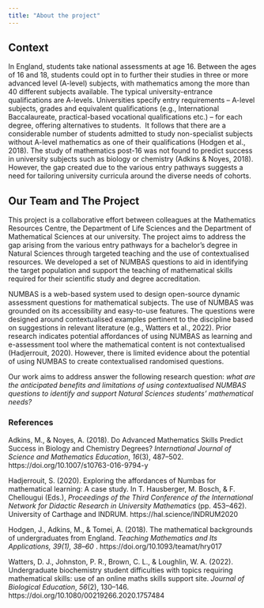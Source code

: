 ```yaml
---
title: "About the project"
---
```


## Context

In England, students take national assessments at age 16. Between the ages of 16 and 18, students could opt in to further their studies in three or more advanced level (A-level) subjects, with mathematics among the more than 40 different subjects available. The typical university-entrance qualifications are A-levels. Universities specify entry requirements – A-level subjects, grades and equivalent qualifications (e.g., International Baccalaureate, practical-based vocational qualifications etc.) – for each degree, offering alternatives to students.  It follows that there are a considerable number of students admitted to study non-specialist subjects without A-level mathematics as one of their qualifications (Hodgen et al., 2018). The study of mathematics post-16 was not found to predict success in university subjects such as biology or chemistry (Adkins & Noyes, 2018). However, the gap created due to the various entry pathways suggests a need for tailoring university curricula around the diverse needs of cohorts.

## Our Team and The Project

This project is a collaborative effort between colleagues at the Mathematics Resources Centre, the Department of Life Sciences and the Department of Mathematical Sciences at our university. The project aims to address the gap arising from the various entry pathways for a bachelor’s degree in Natural Sciences through targeted teaching and the use of contextualised resources. We developed a set of NUMBAS questions to aid in identifying the target population and support the teaching of mathematical skills required for their scientific study and degree accreditation.  

NUMBAS is a web-based system used to design open-source dynamic assessment questions for mathematical subjects. The use of NUMBAS was grounded on its accessibility and easy-to-use features. The questions were designed around contextualised examples pertinent to the discipline based on suggestions in relevant literature (e.g., Watters et al., 2022). Prior research indicates potential affordances of using NUMBAS as learning and e-assessment tool where the mathematical content is not contextualised (Hadjerrouit, 2020). However, there is limited evidence about the potential of using NUMBAS to create contextualised randomised questions.

Our work aims to address answer the following research question: *what are the anticipated benefits and limitations of using contextualised NUMBAS questions to identify and support Natural Sciences students’ mathematical needs?*

### References

Adkins, M., & Noyes, A. (2018). Do Advanced Mathematics Skills Predict Success in Biology and Chemistry Degrees? *International Journal of Science and Mathematics Education*, *16*(3), 487–502. https://doi.org/10.1007/s10763-016-9794-y

Hadjerrouit, S. (2020). Exploring the affordances of Numbas for mathematical learning: A case study. In T. Hausberger, M. Bosch, & F. Chellougui (Eds.), *Proceedings of the Third Conference of the International Network for Didactic Research in University Mathematics* (pp. 453–462). University of Carthage and INDRUM. https://hal.science/INDRUM2020

Hodgen, J., Adkins, M., & Tomei, A. (2018). The mathematical backgrounds of undergraduates from England. *Teaching Mathematics and Its Applications, 39(1), 38*–*60* . https://doi.org/10.1093/teamat/hry017

Watters, D. J., Johnston, P. R., Brown, C. L., & Loughlin, W. A. (2022). Undergraduate biochemistry student difficulties with topics requiring mathematical skills: use of an online maths skills support site. *Journal of Biological Education*, *56*(2), 130–146. https://doi.org/10.1080/00219266.2020.1757484
